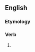 ==English==

===Etymology===
{{suffix|en|appease|eth}}

===Verb===
{{head|en|verb form}}

# {{en-archaic third-person singular of|appease}}